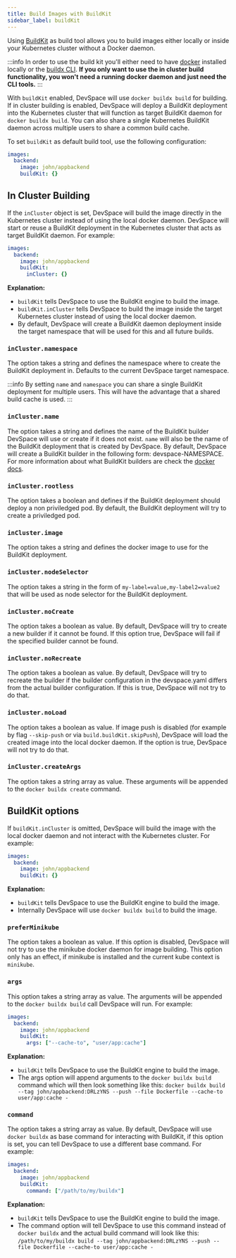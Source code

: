 ```yaml
---
title: Build Images with BuildKit
sidebar_label: buildKit
---
```


Using [BuildKit](https://github.com/moby/buildkit) as build tool allows you to build images either locally or inside your Kubernetes cluster without a Docker daemon. 

:::info
In order to use the build kit you'll either need to have [docker](https://docs.docker.com/get-docker/) installed locally or the [buildx CLI](https://github.com/docker/buildx/releases). **If you only want to use the in cluster build functionality, you won't need a running docker daemon and just need the CLI tools.** 
:::

With `buildKit` enabled, DevSpace will use `docker buildx build` for building. If in cluster building is enabled, DevSpace will deploy a BuildKit deployment into the Kubernetes cluster that will function as target BuildKit daemon for `docker buildx build`. You can also share a single Kubernetes BuildKit daemon across multiple users to share a common build cache.  

To set `buildKit` as default build tool, use the following configuration:
```yaml
images:
  backend:
    image: john/appbackend
    buildKit: {}
```

## In Cluster Building

If the `inCluster` object is set, DevSpace will build the image directly in the Kubernetes cluster instead of using the local docker daemon. DevSpace will start or reuse a BuildKit deployment in the Kubernetes cluster that acts as target BuildKit daemon. For example:
```yaml
images:
  backend:
    image: john/appbackend
    buildKit:
      inCluster: {}
```

**Explanation:**
- `buildKit` tells DevSpace to use the BuildKit engine to build the image.
- `buildKit.inCluster` tells DevSpace to build the image inside the target Kubernetes cluster instead of using the local docker daemon.
- By default, DevSpace will create a BuildKit daemon deployment inside the target namespace that will be used for this and all future builds.

### `inCluster.namespace`

The option takes a string and defines the namespace where to create the BuildKit deployment in. Defaults to the current DevSpace target namespace. 

:::info
By setting `name` and `namespace` you can share a single BuildKit deployment for multiple users. This will have the advantage that a shared build cache is used.
:::

### `inCluster.name`

The option takes a string and defines the name of the BuildKit builder DevSpace will use or create if it does not exist. `name` will also be the name of the BuildKit deployment that is created by DevSpace. By default, DevSpace will create a BuildKit builder in the following form: devspace-NAMESPACE. For more information about what BuildKit builders are check the [docker docs](https://docs.docker.com/engine/reference/commandline/buildx_create/).

### `inCluster.rootless`

The option takes a boolean and defines if the BuildKit deployment should deploy a non priviledged pod. By default, the BuildKit deployment will try to create a priviledged pod. 

### `inCluster.image`

The option takes a string and defines the docker image to use for the BuildKit deployment.

### `inCluster.nodeSelector`

The option takes a string in the form of `my-label=value,my-label2=value2` that will be used as node selector for the BuildKit deployment.

### `inCluster.noCreate`

The option takes a boolean as value. By default, DevSpace will try to create a new builder if it cannot be found. If this option true, DevSpace will fail if the specified builder cannot be found.

### `inCluster.noRecreate`

The option takes a boolean as value. By default, DevSpace will try to recreate the builder if the builder configuration in the devspace.yaml differs from the actual builder configuration. If this is true, DevSpace will not try to do that.

### `inCluster.noLoad`

The option takes a boolean as value. If image push is disabled (for example by flag `--skip-push` or via `build.buildKit.skipPush`), DevSpace will load the created image into the local docker daemon. If the option is true, DevSpace will not try to do that.

### `inCluster.createArgs`

The option takes a string array as value. These arguments will be appended to the `docker buildx create` command.

## BuildKit options

If `buildKit.inCluster` is omitted, DevSpace will build the image with the local docker daemon and not interact with the Kubernetes cluster. For example:
```yaml
images:
  backend:
    image: john/appbackend
    buildKit: {}
```

**Explanation:**
- `buildKit` tells DevSpace to use the BuildKit engine to build the image.
- Internally DevSpace will use `docker buildx build` to build the image.

### `preferMinikube`

The option takes a boolean as value. If this option is disabled, DevSpace will not try to use the minikube docker daemon for image building. This option only has an effect, if minikube is installed and the current kube context is `minikube`.

### `args`

This option takes a string array as value. The arguments will be appended to the `docker buildx build` call DevSpace will run. For example:
```yaml
images:
  backend:
    image: john/appbackend
    buildKit: 
      args: ["--cache-to", "user/app:cache"]
```

**Explanation:**
- `buildKit` tells DevSpace to use the BuildKit engine to build the image.
- The args option will append arguments to the `docker buildx build` command which will then look something like this: `docker buildx build --tag john/appbackend:DRLzYNS --push --file Dockerfile --cache-to user/app:cache -`
 
### `command`

The option takes a string array as value. By default, DevSpace will use `docker buildx` as base command for interacting with BuildKit, if this option is set, you can tell DevSpace to use a different base command. For example:
```yaml
images:
  backend:
    image: john/appbackend
    buildKit: 
      command: ["/path/to/my/buildx"]
```
**Explanation:**
- `buildKit` tells DevSpace to use the BuildKit engine to build the image.
- The command option will tell DevSpace to use this command instead of `docker buildx` and the actual build command will look like this: `/path/to/my/buildx build --tag john/appbackend:DRLzYNS --push --file Dockerfile --cache-to user/app:cache -`
